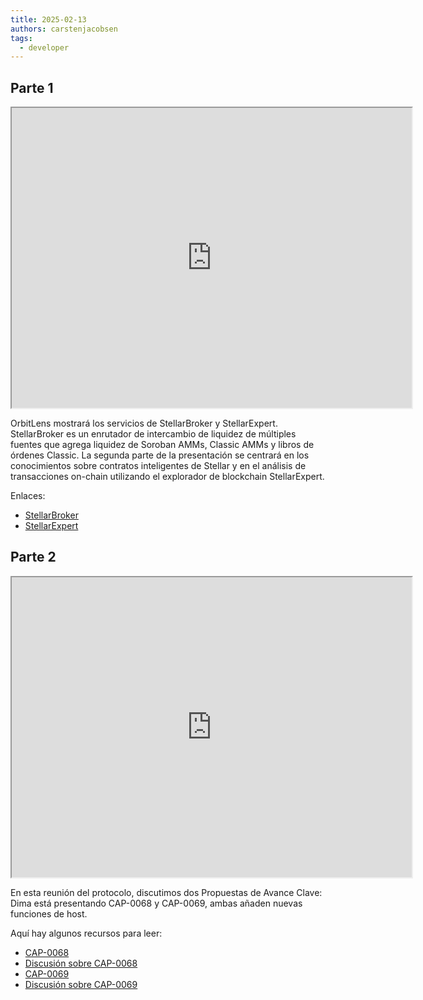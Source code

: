 ```yaml
---
title: 2025-02-13
authors: carstenjacobsen
tags:
  - developer
---
```


## Parte 1

<iframe
  src="https://www.youtube.com/embed/8UGDT1pGZYU?si=T5RC1GzhsUxkJN9C"
  width="640"
  height="480"
  allow="autoplay"
></iframe>

OrbitLens mostrará los servicios de StellarBroker y StellarExpert. StellarBroker es un enrutador de intercambio de liquidez de múltiples fuentes que agrega liquidez de Soroban AMMs, Classic AMMs y libros de órdenes Classic. La segunda parte de la presentación se centrará en los conocimientos sobre contratos inteligentes de Stellar y en el análisis de transacciones on-chain utilizando el explorador de blockchain StellarExpert.

Enlaces:

- [StellarBroker](https://stellar.broker)
- [StellarExpert](https://stellar.expert)

## Parte 2

<iframe
  src="https://www.youtube.com/embed/u204TwiHJpE?si=7jCzEkBKEmLWXkLm"
  width="640"
  height="480"
  allow="autoplay"
></iframe>

En esta reunión del protocolo, discutimos dos Propuestas de Avance Clave: Dima está presentando CAP-0068 y CAP-0069, ambas añaden nuevas funciones de host.

Aquí hay algunos recursos para leer:

- [CAP-0068](https://github.com/stellar/stellar-protocol/blob/master/core/cap-0068.md)
- [Discusión sobre CAP-0068](https://github.com/stellar/stellar-protocol/discussions/1626)
- [CAP-0069](https://github.com/stellar/stellar-protocol/blob/master/core/cap-0069.md)
- [Discusión sobre CAP-0069](https://github.com/stellar/stellar-protocol/discussions/1633)
